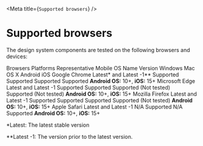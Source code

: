
<Meta title={`Supported browsers`} />

# Supported browsers

The design system components are tested on the following browsers and devices:

<GoATable width="90%">
  <tr>
    <th colSpan="2">Browsers</th>
    <th colSpan="4">Platforms</th>
    <th>Representative Mobile OS</th>
  </tr>
  <tr>
    <th>Name</th>
    <th>Version</th>
    <th>Windows</th>
    <th>Mac OS X</th>
    <th>Android</th>
    <th>iOS</th>
    <th></th>
  </tr>
  <tr>
    <td>Google Chrome</td>
    <td>Latest* and Latest -1**</td>
    <td>Supported</td>
    <td>Supported</td>
    <td>Supported</td>
    <td>Supported</td>
    <td>
      <b>Android OS:</b> 10+, <b>iOS:</b> 15+
    </td>
  </tr>
  <tr>
    <td>Microsoft Edge</td>
    <td>Latest and Latest -1</td>
    <td>Supported</td>
    <td>Supported</td>
    <td>
      Supported <span style={{ color: "red" }}>(Not tested)</span>
    </td>
    <td>
      Supported <span style={{ color: "red" }}>(Not tested)</span>
    </td>
    <td>
      <b>Android OS:</b> 10+, <b>iOS:</b> 15+
    </td>
  </tr>
  <tr>
    <td>Mozilla Firefox</td>
    <td>Latest and Latest -1</td>
    <td>Supported</td>
    <td>Supported</td>
    <td>Supported</td>
    <td>
      Supported <span style={{ color: "red" }}>(Not tested)</span>
    </td>
    <td>
      <b>Android OS:</b> 10+, <b>iOS:</b> 15+
    </td>
  </tr>
  <tr>
    <td>Apple Safari</td>
    <td>Latest and Latest -1</td>
    <td>N/A</td>
    <td>Supported</td>
    <td>N/A</td>
    <td>Supported</td>
    <td>
      <b>Android OS:</b> 10+, <b>iOS:</b> 15+
    </td>
  </tr>
</GoATable>

\*Latest: The latest stable version

\*\*Latest -1: The version prior to the latest version.
